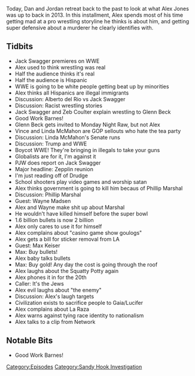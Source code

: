 {{Episode
    | title             = February 19-20, 2013
    | caption           = [https://knowledgefight.libsyn.com/knowledge-fight-february-19-20-2013 Listen to this episode on Libsyn]
    | episodeNumber     = 317
    | length            = 01:44:26
    | airDate           = July 5, 2019
    | coverageStartDate = February 19, 2013
    | coverageEndDate   = February 20, 2013
    | episodeType       = [[:Category:Sandy Hook Investigation|Sandy Hook Investigation]]
    | appearance        = [[Jack Swagger]], [[Zeb Coulter]], [[Alberto del Rio]], [[Glenn Beck]], [[Vince McMahon]], [[Linda McMahon]], [[Paul Joseph Watson]], [[Phillip Marshal]], [[Wayne Madsen]], [[Max Keiser]]
    | previousEpisode   = [[316: July 1, 2019]]
    | nextEpisode       = [[318: July 5, 2019]]
}}

{{Stub}}

Today, Dan and Jordan retreat back to the past to look at what Alex Jones was up to back in 2013. In this installment, Alex spends most of his time getting mad at a pro wrestling storyline he thinks is about him, and getting super defensive about a murderer he clearly identifies with.

==Tidbits==

*Jack Swagger premieres on WWE
*Alex used to think wrestling was real
*Half the audience thinks it's real
*Half the audience is Hispanic
*WWE is going to be white people getting beat up by minorities
*Alex thinks all Hispanics are illegal immigrants
*Discussion: Alberto del Rio vs Jack Swagger
*Discussion: Racist wrestling stories
*Jack Swagger and Zeb Coulter explain wrestling to Glenn Beck
*Good Work Barnes!
*Glenn Beck gets invited to Monday Night Raw, but not Alex
*Vince and Linda McMahon are GOP sellouts who hate the tea party
*Discussion: Linda McMahon's Senate runs
*Discussion: Trump and WWE
*Boycot WWE! They're bringing in illegals to take your guns
*Globalists are for it, I'm against it
*PJW does report on Jack Swagger
*Major headline: Zepplin reunion
*I'm just reading off of Drudge
*School shooters play video games and worship satan
*Alex thinks government is going to kill him becaus of Phillip Marshal
*Discussion: Phillip Marshal
*Guest: Wayne Madsen
*Alex and Wayne make shit up about Marshal
*He wouldn't have killed himself before the super bowl
*1.6 billion bullets is now 2 billion
*Alex only cares to use it for himself
*Alex complains about "casino game show goulogs"
*Alex gets a bill for sticker removal from LA
*Guest: Max Keiser
*Max: Buy bullets!
*Alex baby talks bullets
*Max: Buy gold! Any day the cost is going through the roof
*Alex laughs about the Squatty Potty again
*Alex phones it in for the 20th
*Caller: It's the Jews
*Alex evil laughs about "the enemy"
*Discussion: Alex's laugh targets
*Civilization exists to sacrifice people to Gaia/Lucifer
*Alex complains about La Raza
*Alex warns against tying race identity to nationalism
*Alex talks to a clip from Network

==Notable Bits==

*Good Work Barnes!

[[Category:Episodes]]
[[Category:Sandy Hook Investigation]]